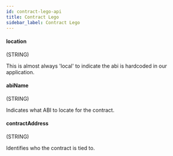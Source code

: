 ```yaml
---
id: contract-lego-api
title: Contract Lego
sidebar_label: Contract Lego
---
```


#### location

(STRING)

This is almost always 'local' to indicate the abi is hardcoded in our application.

#### abiName

(STRING)

Indicates what ABI to locate for the contract.

#### contractAddress

(STRING)

Identifies who the contract is tied to.
